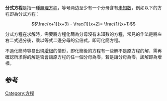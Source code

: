 {{unreferenced|time=2019-05-15T14:14:07+00:00}}
'''分式方程'''是指一種[[有理方程|無理方程]]，等号两边至少有一个分母含有[[未知数|未知数]]，例如以下的方程即為分式方程：
:<math> \frac{x+1}{x+3} - \frac{1}{x+2}= \frac{1}{x+1} </math>

分式方程在求解時，需要將方程化簡為分母沒有未知數的方程，常見的作法是將左右二式通分後，乘以等式二邊分母的公倍式，即可化簡方程。

不過化簡時容易出現[[增根|增根]]的情形，即化簡後的方程有一些解不是原方程的解，需再確認所求得的解是否會讓原方程的任一個分母為零，若是讓分母為零，該解即為增根。

== 参考 ==
<references/>

[[Category:方程|Category:方程]]